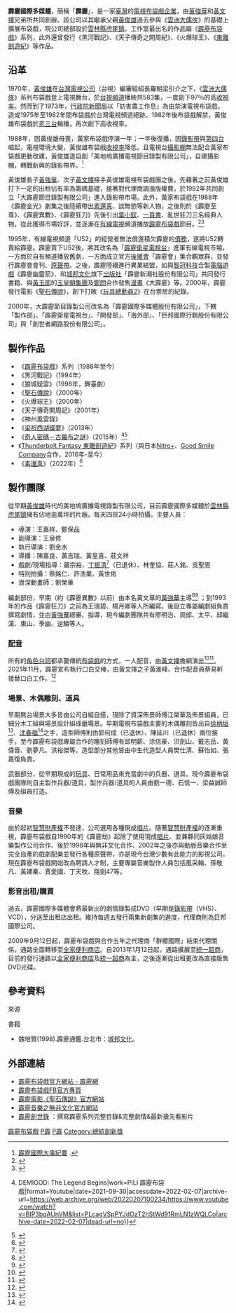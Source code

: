 {{advert|time=2018-09-04T11:06:45+00:00}}
{{spacing}}
{{Infobox Company 
| company_name = 霹靂國際多媒體股份有限公司
| company_name_en = Pili International Multimedia Co., Ltd.
| company_logo = File:PILI International Multimedia Ltd.svg
| company_type = [[股份有限公司|股份有限公司]]
| company_slogan = 
| market_information = 
| trading_name = 霹靂
| foundation = 1996年7月2日<br/>2000年改名<br/>2014年上櫃
| location = {{ROC-TW}}<br>[[雲林縣|雲林縣]][[虎尾鎮|虎尾鎮]]中溪-{里}-中興路88號<br/>{{coord|23.722128|120.459274|type:landmark_region:TW|display=inline,title}}<br/>[[新北市|新北市]][[汐止區|汐止區]]新台五路一段95號C棟32樓（遠雄U-TOWN） <ref name="Otc-gretai-8450"/>
|traded_as={{Otc2|8450}}<ref name="Otc-gretai-8450">{{Otc|8450}}、{{Otc-gretai|8450}}</ref>
|local_code_name=TW
|local_code=97053241<ref name="Otc-gretai-8450"/>
| area_served = [[台灣|台灣]]
| key_people = [[董事長|董事長]]：[[黃強華|黃強華]]（本名黃文章）<ref name="Otc-gretai-8450"/><br>[[副董事長|副董事長]]：黃文擇<br>[[總經理|總經理]]：黃亮勛
| industry = 廣播電視節目供應業<br>劇集節目<br>電視節目<br>錄影節目帶<br>電影片製作<br>發行商品<br>肖像授權商品銷售
| products = [[霹靂布袋戲|霹靂布袋戲]]等
| services = 
| capital = [[新臺幣|新臺幣]]479,574,060元
| revenue = 
| operating_income = 
| profit = 
| market_value = 
| num_employees = 
| P/E ratio = 
| earnings per share = 
| Net asset value = 
| accounting_period = 
| major_shareholder = 
| divisions = 製作部<br>開發部<br>海外部<br>[[霹靂台灣台|霹靂台灣台]]
| subsid = 巨邦國際行銷股份有限公司<br>創世者網路股份有限公司<br>偶動漫娛樂事業股份有限公司<br>大畫電影文化股份有限公司<br>大霹靂國際整合行銷股份有限公司
| homepage = [http://www.pili.com.tw/ www.pili.com.tw]<br>[https://play.pili.com.tw/]
| footnotes =
|predecessor= 大霹靂節目錄製有限公司
}}

'''霹靂國際多媒體'''，簡稱「'''霹靂'''」，是一家[[臺灣|臺灣]]的[[電視|電視]][[布袋戲|布袋戲]][[企業|企業]]，由[[黃強華|黃強華]]和[[黃文擇|黃文擇]]兄弟所共同創辦。該公司以其繼承父親[[黃俊雄|黃俊雄]]過去參與《[[雲洲大儒俠|雲洲大儒俠]]》的基礎上擴展布袋戲，現公司總部設於[[雲林縣|雲林縣]][[虎尾鎮|虎尾鎮]]。工作室最出名的作品屬《[[霹靂布袋戲|霹靂布袋戲]]》系列，此外還曾發行《黑河戰記》、《天子傳奇之開周紀》、《火爆球王》、《[[東離劍遊紀|東離劍遊紀]]》等作品。

== 沿革 ==
1970年，[[黃俊雄|黃俊雄]]在[[台灣電視公司|台灣電視公司]]（台視）編審組組長羅朝梁引介之下，《[[雲洲大儒俠|雲洲大儒俠]]》系列布袋戲登上電視舞台，於[[台視頻道|台視頻道]]播映共583集，一度創下97％的高[[收視率|收視率]]。然而到了1973年，[[行政院新聞局|行政院新聞局]]以「妨害農工作息」為由禁演電視布袋戲，造成1975年至1982年間布袋戲於台灣電視頻道絕跡。1982年後布袋戲解禁，黃俊雄布袋戲於[[老三台|老三台]]輪播，再次創下高收視率。

1988年，因黃俊雄母喪，黃家布袋戲停演一年；一年後復播，因[[錄影帶|錄影帶]]與[[第四台|第四台]]崛起，電視環境大變，黃俊雄布袋戲[[收視率|收視率]]降低。且電視台[[攝影棚|攝影棚]]無法配合黃家布袋戲更動改建，黃俊雄遂自創「美地塢廣播電視節目錄製有限公司」，自建攝影棚，轉戰新興的錄影帶界。<ref>[https://beta.pili.com.tw/history.php 霹靂國際大事紀要] {{Wayback|url=https://beta.pili.com.tw/history.php |date=20210606045519 }}.</ref>

黃俊雄長子[[黃強華|黃強華]]、次子[[黃文擇|黃文擇]]接手黃俊雄電視布袋戲團之後，先藉著之前黃俊雄打下一定的出租佔有率為籌碼基礎，接著對代理商調漲版權費，於1992年共同創立「大霹靂節目錄製有限公司」進入錄影帶市場。此外，黃家布袋戲在1988年《霹靂金光》劇集之後陸續帶出[[素還真|素還真]]、談無慾等新人物，之後則於《霹靂至尊》、《霹靂異數》、《霹靂狂刀》先後引出[[葉小釵|葉小釵]]、[[一頁書|一頁書]]、亂世狂刀三名經典人物，從此獲得市場好評，並逐漸在[[有線電視|有線電視]]頻道播放[[霹靂布袋戲|霹靂布袋戲]]節目。<ref>{{cite book|author=張軒豪|title=〈本土文化產業的全球化—以霹靂布袋戲為例〉 |year=2004|publisher=[[國立交通大學|國立交通大學]]傳播所 |location= 新竹縣 |isbn= |pages= }}</ref><ref>{{cite book|author=劉德臣|title=〈地方文化產業全球化：以霹靂布袋戲為例〉 |year=2007|publisher=[[南華大學_(台灣)|南華大學]]出版與文化事業管理所|location= 嘉義縣 |isbn= |pages= }}</ref>

1995年，有線電視頻道「U52」的經營者無法償還積欠霹靂的[[債務|債務]]，遂將U52轉賣給霹靂。霹靂買下U52後，將其改名為「[[霹靂衛星電視台|霹靂衛星電視台]]」進軍有線電視市場，一方面於自有頻道播放舊劇，一方面成立官方[[後援會|後援會]]「霹靂會」集合觀眾群，並發行霹靂會會刊、[[原聲帶|原聲帶]]。之後，霹靂陸續進行異業結盟，如與[[智冠科技|智冠科技]]合製[[電腦遊戲|電腦遊戲]]《霹靂幽靈箭》、和[[城邦文化|城邦文化]]旗下[[出版社|出版社]]「霹靂新潮社股份有限公司」共同發行書籍、與[[黃玉郎|黃玉郎]]的[[玉皇朝集團|玉皇朝集團]]及[[鄭問|鄭問]]合作發售[[漫畫|漫畫]]《大霹靂》等。2000年，霹靂發行電影《[[聖石傳說|聖石傳說]]》，創下打敗《[[玩具總動員2|玩具總動員2]]》在台票房的紀錄。

2000年，大霹靂節目錄製公司改名為「霹靂國際多媒體股份有限公司」，下轄「製作部」、「霹靂衛星電視台」、「開發部」、「海外部」、「巨邦國際行銷股份有限公司」與「創世者網路股份有限公司」。
== 製作作品 ==
*《[[霹靂布袋戲|霹靂布袋戲]]》系列（1988年至今）
*《黑河戰記》（1994年）
*《狼城疑雲》（1998年，舞臺劇）
*《[[聖石傳說|聖石傳說]]》（2000年）
*《火爆球王》（2000年）
*《天子傳奇開周記》（2001年）
*《神州風雲錄》
*《[[梁祝西湖蝶夢|梁祝西湖蝶夢]]》（2013年）
*《[[奇人密碼－古羅布之謎|奇人密碼－古羅布之謎]]》（2015年）<ref name="Youtube(2021-09-30)">{{cite web|url=https://www.youtube.com/watch?v=BIP3bqAUnVM&list=PLcagVSpPYJdOzT2hStWd91RmLN1zWQLCo|title=《素還真》前導預告 2022農曆春節 見證傳奇！ {{!}} DEMIGOD: The Legend Begins|work=PILI 霹靂布袋戲|format=Youtube|date=2021-09-30|accessdate=2022-02-07|archive-url=https://web.archive.org/web/20220207100234/https://www.youtube.com/watch?v=BIP3bqAUnVM&list=PLcagVSpPYJdOzT2hStWd91RmLN1zWQLCo|archive-date=2022-02-07|dead-url=no}}</ref><ref>{{Cite web |url = http://www.arti2015.com |title = 奇人密碼：古羅布之謎官方網站 |accessdate = 2015-01-08 |archive-date = 2015-01-08 |archive-url = https://web.archive.org/web/20150108112753/http://www.arti2015.com/ |dead-url = no }}</ref>
*《[[Thunderbolt_Fantasy_東離劍遊紀|Thunderbolt Fantasy 東離劍遊紀]]》系列（與日本[[Nitro+|Nitro+]]、[[Good_Smile_Company|Good Smile Company]]合作，2016年-至今）
*《[[素還真_(電影)|素還真]]》（2022年）<ref name="CTWANT(2022-01-28)">{{cite news|url=https://www.ctwant.com/article/165305|title=星品味3／《素還真》更好看的因素　光花、草就耗費六位數打造|author=吳姵儀|work=[[周刊王|周刊王]]|date=2022-01-28|accessdate=2022-02-07|archive-date=2022-01-27|archive-url=https://web.archive.org/web/20220127231044/https://www.ctwant.com/article/165305|dead-url=no}}</ref>

== 製作團隊 ==
從早期[[黃俊雄|黃俊雄]]時代的美地塢廣播電視錄製有限公司，目前霹靂國際多媒體於[[雲林縣|雲林縣]][[虎尾鎮|虎尾鎮]]擁有佔地逾萬坪的片廠。每天四班24小時拍攝。主要人員：

*導演：王嘉祥、鄭保品
*副導演：王泉修
*執行導演：劉金水
*導播：陳嘉良、黃吉瑞、黃皇喜、莊文祥
*戲劇/現場指導：嚴宗裕、[[丁振清|丁振清]]<ref>{{Cite web |url=https://udn.com/news/story/9/2254127 |title=《霹靂戲迷看過來！原來這機關他發明的》，陳宏睿，聯合新聞網 |accessdate=2017-10-27 |archive-date=2017-10-27 |archive-url=https://web.archive.org/web/20171027130010/https://udn.com/news/story/9/2254127 |dead-url=no }}</ref>（已退休）、林奎協、莊人銘、吳聖恩
*特別拍攝：蔡銘仁、許浩業、黃世佑
*資深動畫師：劉榮華

編劇部份，早期（約《霹靂異數》以前）由本名黃文章的[[黃強華|黃強華]]主導<ref>{{cite news |author1=陳昌遠|url=https://www.mirrormedia.mg/premium/20190130pol009/|title=【霹靂黃強華專訪一】他出身布袋戲名門　崇拜梟雄卻不受家族重視|accessdate=2019-02-11|work= 鏡週刊|date=2019-02-11|archive-date=2019-02-11|archive-url=https://www.mirrormedia.mg/premium/20190130pol009/|dead-url=no }}</ref><ref>{{cite news |author1=項貽斐|url=https://www.mirrormedia.mg/story/20220120insight021/ |title=霹靂迷封他「十車書」　黃強華就一類書完全不碰|accessdate=2022-02-01|work= 鏡週刊|date=2022-02-05|archive-date=2022-02-05|archive-url=https://www.mirrormedia.mg/story/20220120insight021/|dead-url=no }}</ref>
；到1993年的作品《霹靂狂刀》之前為王瑞碧、楊月卿等人所編寫。後設立專屬編劇組負責撰寫劇情，並由[[黃強華|黃強華]]總審、指導，現今編劇團隊共有廖明治、周郎、太平、邱繼漢、東山、季幽、逆鱗等人。
===[[配音|配音]]===
所有的[[角色|角色]][[台詞|台詞]]都承襲傳統[[布袋戲|布袋戲]]的方式，一人配音，由[[黃文擇|黃文擇]]擔綱演出<ref>{{cite news |author1=中央社|url=https://www.storm.mg/lifestyle/431452 |title=每天操到天亮、感冒照樣上工，霹靂布袋戲唯一配音黃文擇，公開他「詮釋3000個角色」的秘密|accessdate=2018-04-30|work=風傳媒|date=2018-04-30|archive-date=2022-06-13 |archive-url=https://www.storm.mg/lifestyle/431452|dead-url=no }}</ref><ref>{{cite news |author1=項貽斐
|url=https://www.mirrormedia.mg/story/20220120insight017/ |title=「八音才子」一人演繹逾40角色　霹靂靈魂展現深厚功力|accessdate=2022-02-01|work= 鏡週刊|date=2022-02-01|archive-date=2022-02-01|archive-url=https://www.mirrormedia.mg/story/20220120insight017/|dead-url=no }}</ref>。2021年11月，霹靂宣布執行口白交棒，由黃文擇之子黃滙峰、合作配音員蔡易軒接替口白工作。<ref>{{cite news |author1=李承陽
|url=https://tw.news.yahoo.com/%E5%8F%B0%E8%AA%9E%E8%81%B2%E5%84%AA%E9%9B%A3%E5%B0%8B-%E9%9C%B9%E9%9D%82%E5%9F%B9%E8%82%B2%E5%B8%83%E8%A2%8B%E6%88%B2%E9%85%8D%E9%9F%B3%E5%93%A1-074340284.html
|title=台語聲優難尋 霹靂培育布袋戲配音員|accessdate=2020-05-06|work= Yahoo奇摩新聞|date=2020-05-06|archive-date=2020-05-06|archive-url=https://tw.news.yahoo.com/%E5%8F%B0%E8%AA%9E%E8%81%B2%E5%84%AA%E9%9B%A3%E5%B0%8B-%E9%9C%B9%E9%9D%82%E5%9F%B9%E8%82%B2%E5%B8%83%E8%A2%8B%E6%88%B2%E9%85%8D%E9%9F%B3%E5%93%A1-074340284.html
|dead-url=no }}</ref>
===場景、木偶雕刻、道具===
早期無台場景大多皆由公司自組自搭，現除了資深佈景師傅江榮華及佈景組員，已細分木工組與場景設計組琢磨場景。早期電視布袋戲主要的木偶雕刻皆出自[[徐柄垣|徐柄垣]]<ref>{{cite web |url=https://glovepuppetry.ncfta.gov.tw/home/zh-tw/Engraver/19775|title=徐柄垣/徐世河|publisher=刻偶師 - 布袋戲主題知識網|accessdate= |archive-date=2019-10-10 |archive-url=https://glovepuppetry.ncfta.gov.tw/home/zh-tw/Engraver/19775|dead-url=no }}</ref>、[[沈春福|沈春福]]<ref>{{cite book|author=楊惠中 |title=〈霹靂布袋戲偶雕刻研究－以沈春福、徐柄垣、劉韋成昆仲為例〉 |year=2011|publisher=[[國立彰化師範大學|國立彰化師範大學]]台灣文學研究所 |location=彰化縣 |isbn= |pages= }}</ref>之手，造型師傅則由郭何成（已退休）、陳延川（已退休）兩位接手，至今霹靂布袋戲專屬合作的雕刻師傅有邱明薪、涂信豪、洪劍山、戴志岳、黃偉晉、劉夢凡、洪裕傑等。造型部分其他皆由中生代造型人員樊仕清、蘇怡如、張嘉復負責。

武器部分，從早期現成的[[玩具|玩具]]、日常用品來充當劇中的兵器、道具。現今霹靂布袋戲團隊則自主製作兵器/道具，製作兵器/道具的人員由劉一德、石信一、梁益誠師傅及組員打造。
===音樂===
由於起初[[智慧財產權|智慧財產權]]不發達，公司選用各種現成[[唱片|唱片]]。隨著[[智慧財產權|智慧財產權]]的逐漸重視，霹靂布袋戲自1990年的《霹靂劫》起除了使用現成[[唱片|唱片]]、並兼夥同灰姑娘音樂製作公司合作、後於1998年與無非文化合作、2002年之後亦與動脈音樂合作至完全自產的戲劇配樂並發行各種原聲帶，亦是現今台灣少數有此能力的影視公司。現在霹靂布袋戲開始改為聘請人才制，主要專屬音樂製作人員包括風采輪、孫敬凡、黃建秦、賈愛國、丁天牧、隱劍47等。

===影音出租/購買===
過去，霹靂國際多媒體會將最新出的劇情錄製成DVD（早期是[[錄影帶|錄影帶]]（VHS）、VCD），分送至出租店出租。維持每週五發行兩集新劇集的進度，代理商則為巨邦國際公司。

2009年9月12日起，霹靂布袋戲與合作五年之代理商「群體國際」結束代理關係，通路全面轉移至[[全家便利商店|全家便利商店]]。自2013年1月12日起，通路擴展至[[統一超商|統一超商]]，目前的發行通路以[[全家便利商店|全家便利商店]]及[[統一超商|統一超商]]為主，之後逐漸從出租更改為直接販售DVD光碟。

== 參考資料 ==
;來源
{{reflist}}
;書籍
*魏培賢(1998).霹靂通鑑.台北市：[[城邦文化|城邦文化]]。
== 外部連結 ==
*[http://www.pili.com.tw/ 霹靂布袋戲官方網站 - 霹靂網] {{Wayback|url=http://home.pili.com.tw/ |date=20080617134515 }}
*[https://www.facebook.com/dapili/ 霹靂布袋戲FB官方專頁] {{Wayback|url=https://www.facebook.com/dapili/ |date=20201107052637 }}
*[https://web.archive.org/web/20080828002147/http://movie.pili.com.tw/ 霹靂電影《聖石傳說》官方網站]
*[http://www.ebtc.com.tw/ 霹靂音樂之無非文化官方網站] {{Wayback|url=http://www.ebtc.com.tw/ |date=20090826080554 }}
*[http://pilicreateworld.tw-blog.com/ 霹靂創世錄] {{Wayback|url=http://pilicreateworld.tw-blog.com/ |date=20210225014201 }}：撰寫霹靂系列完整目錄&完整劇情&最新搶先看影片
{{霹靂國際多媒體股份有限公司}}

[[Category:霹靂布袋戲|]]
[[Category:2000年成立的公司|P霹]]
[[Category:總部位於雲林縣的工商業機構|P霹]]
[[Category:總統創新獎|Category:總統創新獎]]